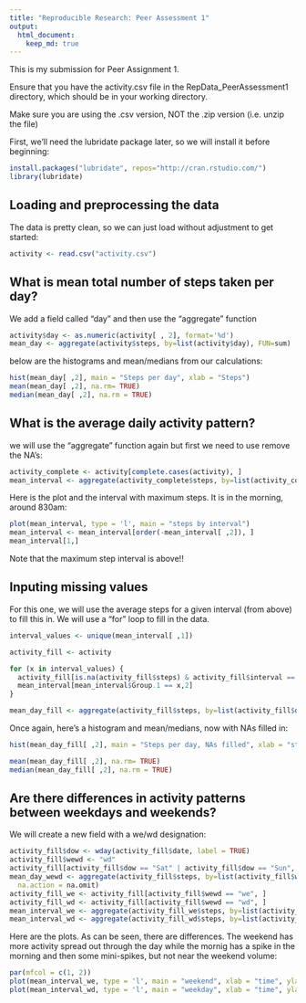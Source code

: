 ```yaml
---
title: "Reproducible Research: Peer Assessment 1"
output: 
  html_document:
    keep_md: true
---
```


This is my submission for Peer Assignment 1.

Ensure that you have the activity.csv file in the RepData_PeerAssessment1 directory,
which should be in your working directory.

Make sure you are using the .csv version, NOT the .zip version (i.e. unzip the file)

First, we'll  need the lubridate package later, so we will install it before beginning:
```r
install.packages("lubridate", repos="http://cran.rstudio.com/")
library(lubridate)
```

## Loading and preprocessing the data
The data is pretty clean, so we can just load without adjustment to get started:
```r
activity <- read.csv("activity.csv")
```

## What is mean total number of steps taken per day?
We add a field called "day" and then use the "aggregate" function
```r
activity$day <- as.numeric(activity[ , 2], format='%d')
mean_day <- aggregate(activity$steps, by=list(activity$day), FUN=sum)
```

below are the histograms and mean/medians from our calculations:
```r
hist(mean_day[ ,2], main = "Steps per day", xlab = "Steps")
mean(mean_day[ ,2], na.rm= TRUE)
median(mean_day[ ,2], na.rm = TRUE)
```

## What is the average daily activity pattern?
we will use the "aggregate" function again but first we need to use remove the NA's:
```r
activity_complete <- activity[complete.cases(activity), ]
mean_interval <- aggregate(activity_complete$steps, by=list(activity_complete$interval), FUN=mean, na.action=na.omit)
```

Here is the plot and the interval with maximum steps.  It is in the morning, around 830am:
```r
plot(mean_interval, type = 'l', main = "steps by interval")
mean_interval <- mean_interval[order(-mean_interval[ ,2]), ]
mean_interval[1,]
```
Note that the maximum step interval is above!!

## Inputing missing values
For this one, we will use the average steps for a given interval (from above) to fill this in.  We will use a "for" loop to fill in the data.
```r
interval_values <- unique(mean_interval[ ,1])

activity_fill <- activity

for (x in interval_values) {
  activity_fill[is.na(activity_fill$steps) & activity_fill$interval == x, 1] <-
  mean_interval[mean_interval$Group.1 == x,2]
}

mean_day_fill <- aggregate(activity_fill$steps, by=list(activity_fill$day), FUN=sum)
```

Once again, here's a histogram and mean/medians, now with NAs filled in:
```r
hist(mean_day_fill[ ,2], main = "Steps per day, NAs filled", xlab = "steps")

mean(mean_day_fill[ ,2], na.rm= TRUE)
median(mean_day_fill[ ,2], na.rm = TRUE)
```

## Are there differences in activity patterns between weekdays and weekends?
We will create a new field with a we/wd designation:
```r
activity_fill$dow <- wday(activity_fill$date, label = TRUE)
activity_fill$wewd <- "wd"
activity_fill[activity_fill$dow == "Sat" | activity_fill$dow == "Sun", 6] <- "we"
mean_day_wewd <- aggregate(activity_fill$steps, by=list(activity_fill$wewd), FUN=mean,
  na.action = na.omit)
activity_fill_we <- activity_fill[activity_fill$wewd == "we", ]
activity_fill_wd <- activity_fill[activity_fill$wewd == "wd", ]
mean_interval_we <- aggregate(activity_fill_we$steps, by=list(activity_fill_we$interval), FUN=mean, na.action=na.omit)
mean_interval_wd <- aggregate(activity_fill_wd$steps, by=list(activity_fill_wd$interval), FUN=mean, na.action=na.omit)
```

Here are the plots.  As can be seen, there are differences.  The weekend has more activity spread out through the day while the mornig has a spike in the morning and then some mini-spikes, but not near the weekend volume:
```r
par(mfcol = c(1, 2))
plot(mean_interval_we, type = 'l', main = "weekend", xlab = "time", ylab= "steps")
plot(mean_interval_wd, type = 'l', main = "weekday", xlab = "time", ylab= "steps")
```

